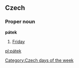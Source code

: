 == Czech ==
=== Proper noun ===
'''pátek'''
# [[Friday]]

[[Category:Czech days of the week]]

[[pl:pátek]]